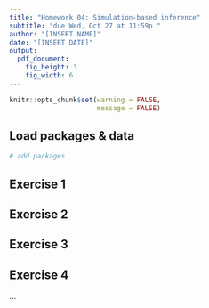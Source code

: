 ```yaml
---
title: "Homework 04: Simulation-based inference"
subtitle: "due Wed, Oct 27 at 11:59p "
author: "[INSERT NAME]"
date: "[INSERT DATE]"
output: 
  pdf_document:
    fig_height: 3
    fig_width: 6
---
```


```r
knitr::opts_chunk$set(warning = FALSE, 
                      message = FALSE)
```

## Load packages & data

```r
# add packages
``` 


## Exercise 1


## Exercise 2


## Exercise 3


## Exercise 4


...
